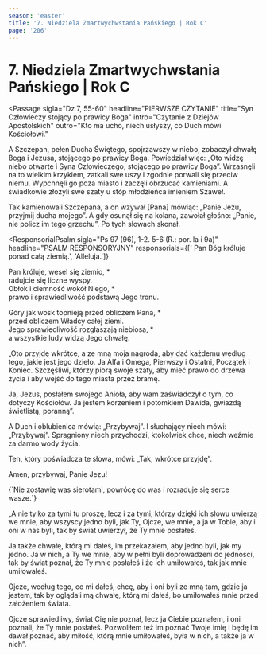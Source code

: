 ```yaml
---
season: 'easter'
title: '7. Niedziela Zmartwychwstania Pańskiego | Rok C'
page: '206'
---
```


# 7. Niedziela Zmartwychwstania Pańskiego | Rok C

<Passage
  sigla="Dz 7, 55-60"
  headline="PIERWSZE CZYTANIE"
  title="Syn Człowieczy stojący po prawicy Boga"
  intro="Czytanie z Dziejów Apostolskich"
  outro="Kto ma ucho, niech usłyszy, co Duch mówi Kościołowi."
>
  <p>A Szczepan, pełen Ducha Świętego, spojrzawszy w niebo, zobaczył chwałę Boga i Jezusa, stojącego po prawicy Boga. Powiedział więc: „Oto widzę niebo otwarte i Syna Człowieczego, stojącego po prawicy Boga”. Wrzasnęli na to wielkim krzykiem, zatkali swe uszy i zgodnie porwali się przeciw niemu. Wypchnęli go poza miasto i zaczęli obrzucać kamieniami. A świadkowie złożyli swe szaty u stóp młodzieńca imieniem Szaweł.</p>
  <p>Tak kamienowali Szczepana, a on wzywał [Pana] mówiąc: „Panie Jezu, przyjmij ducha mojego”. A gdy osunął się na kolana, zawołał głośno: „Panie, nie policz im tego grzechu”. Po tych słowach skonał.</p>
</Passage>

<ResponsorialPsalm
  sigla="Ps 97 (96), 1-2. 5-6 (R.: por. la i 9a)"
  headline="PSALM RESPONSORYJNY"
  responsorials={[' Pan Bóg króluje ponad całą ziemią.', 'Alleluja.']}
>
  <p>Pan króluje, wesel się ziemio, *<br/>radujcie się liczne wyspy.<br/>Obłok i ciemność wokół Niego, *<br/>prawo i sprawiedliwość podstawą Jego tronu.</p>
  <p>Góry jak wosk topnieją przed obliczem Pana, *<br/>przed obliczem Władcy całej ziemi.<br/>Jego sprawiedliwość rozgłaszają niebiosa, *<br/>a wszystkie ludy widzą Jego chwałę.</p>
</ResponsorialPsalm>
<Passage
  sigla="Ap 22, 12-14. 16-17. 20"
  headline="DRUGIE CZYTANIE"
  title="Przyjdź, Panie Jezu!"
  intro="Czytanie z Księgi Apokalipsy świętego Jana Apostoła"
  outro="Kto ma ucho, niech usłyszy, co Duch mówi Kościołowi."
>
  <p>„Oto przyjdę wkrótce, a ze mną moja nagroda, aby dać każdemu według tego, jakie jest jego dzieło. Ja Alfa i Omega, Pierwszy i Ostatni, Początek i Koniec. Szczęśliwi, którzy piorą swoje szaty, aby mieć prawo do drzewa życia i aby wejść do tego miasta przez bramę.</p>
  <p>Ja, Jezus, posłałem swojego Anioła, aby wam zaświadczył o tym, co dotyczy Kościołów. Ja jestem korzeniem i potomkiem Dawida, gwiazdą świetlistą, poranną”.</p>
  <p>A Duch i oblubienica mówią: „Przybywaj”. I słuchający niech mówi: „Przybywaj”. Spragniony niech przychodzi, ktokolwiek chce, niech weźmie za darmo wody życia.</p>
  <p>Ten, który poświadcza te słowa, mówi: „Tak, wkrótce przyjdę”.</p>
  <p>Amen, przybywaj, Panie Jezu!</p>
</Passage>
<EasterSequence/>
<Passage
  sigla="J 14, 18"
  headline="AKLAMACJA"
  acclamation="Aklamacja: Alleluja, alleluja, alleluja."
>
  {`Nie zostawię was sierotami,
powrócę do was i rozraduje się serce wasze.`}
</Passage>
<Passage
  sigla="J 17, 20-26"
  headline="EWANGELIA"
  title="Aby stanowili jedno"
  intro=" Słowa Ewangelii według świętego Jana"
  outro="Oto słowo Pańskie"
>
  <p>„A nie tylko za tymi tu proszę, lecz i za tymi, którzy dzięki ich słowu uwierzą we mnie, aby wszyscy jedno byli, jak Ty, Ojcze, we mnie, a ja w Tobie, aby i oni w nas byli, tak by świat uwierzył, że Ty mnie posłałeś.</p>
  <p>Ja także chwałę, którą mi dałeś, im przekazałem, aby jedno byli, jak my jedno. Ja w nich, a Ty we mnie, aby w pełni byli doprowadzeni do jedności, tak by świat poznał, że Ty mnie posłałeś i że ich umiłowałeś, tak jak mnie umiłowałeś.</p>
  <p>Ojcze, według tego, co mi dałeś, chcę, aby i oni byli ze mną tam, gdzie ja jestem, tak by oglądali mą chwałę, którą mi dałeś, bo umiłowałeś mnie przed założeniem świata.</p>
  <p>Ojcze sprawiedliwy, świat Cię nie poznał, lecz ja Ciebie poznałem, i oni poznali, że Ty mnie posłałeś. Pozwoliłem też im poznać Twoje imię i będę im dawał poznać, aby miłość, którą mnie umiłowałeś, była w nich, a także ja w nich”.</p>
</Passage>
